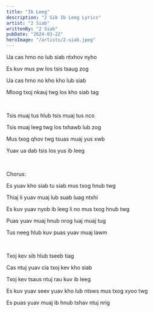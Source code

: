 ```yaml
---
title: "Ib Leeg"
description: "2 Sib Ib Leeg Lyrics"
artist: "2 Siab"
writtenBy: "2 Siab"
pubDate: "2024-03-22"
heroImage: "/artists/2-siab.jpeg"
---
```


Ua cas hmo no lub siab ntxhov nyho

Es kuv mus pw los tsis tsaug zog 

Ua cas hmo no kho kho lub siab 

Mloog txoj nkauj twg los kho siab tag

<br />

Tsis muaj tus hlub tsis muaj tus nco 

Tsis muaj leeg twg los txhawb lub zog 

Mus txog qhov twg tsuas muaj yus xwb 

Yuav ua dab tsis los yus ib leeg 

<br />

Chorus:

Es yuav kho siab tu siab mus txog hnub twg

Thiaj li yuav muaj lub suab luag ntxhi

Es kuv yuav nyob ib leeg li no mus txog hnub twg 

Puas yuav muaj hnub nrog luaj muaj tug 

Tus neeg hlub kuv puas yuav muaj lawm 

<br />

Txoj kev sib hlub tseeb tiag 

Cas ntuj yuav cia txoj kev kho siab 

Txoj kev tsaus ntuj rau kuv ib leeg 

Es kuv yuav seev yuav kho lub ntsws mus txog xyoo twg 

Es puas yuav muaj ib hnub tshav ntuj nrig 


